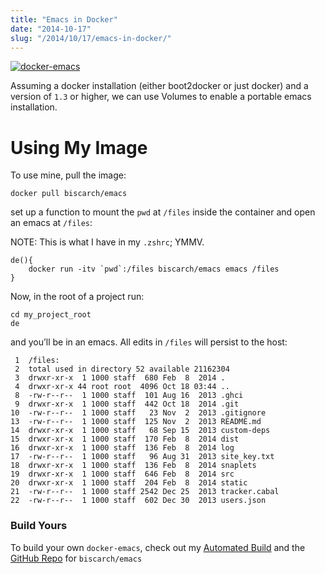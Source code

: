 ```yaml
---
title: "Emacs in Docker"
date: "2014-10-17"
slug: "/2014/10/17/emacs-in-docker/"
---
```


[![docker-emacs](http://res.cloudinary.com/diqzbm8lz/image/upload/v1428611480/docker-emacs_rscg2o.png)](http://res.cloudinary.com/diqzbm8lz/image/upload/v1428611480/docker-emacs_rscg2o.png)

Assuming a docker installation (either boot2docker or just
docker) and a version of `1.3` or higher, we can use Volumes
to enable a portable emacs installation.

# Using My Image

To use mine, pull the image:

```
docker pull biscarch/emacs
```

set up a function to mount the `pwd` at `/files` inside the
container and open an emacs at `/files`:

NOTE: This is what I have in my `.zshrc`; YMMV.

```
de(){
    docker run -itv `pwd`:/files biscarch/emacs emacs /files
}
```

Now, in the root of a project run:

```
cd my_project_root
de
```

and you’ll be in an emacs. All edits in `/files` will
persist to the host:

```
 1  /files:
 2  total used in directory 52 available 21162304
 3  drwxr-xr-x  1 1000 staff  680 Feb  8  2014 .
 4  drwxr-xr-x 44 root root  4096 Oct 18 03:44 ..
 8  -rw-r--r--  1 1000 staff  101 Aug 16  2013 .ghci
 9  drwxr-xr-x  1 1000 staff  442 Oct 18  2014 .git
10  -rw-r--r--  1 1000 staff   23 Nov  2  2013 .gitignore
13  -rw-r--r--  1 1000 staff  125 Nov  2  2013 README.md
14  drwxr-xr-x  1 1000 staff   68 Sep 15  2013 custom-deps
15  drwxr-xr-x  1 1000 staff  170 Feb  8  2014 dist
16  drwxr-xr-x  1 1000 staff  136 Feb  8  2014 log
17  -rw-r--r--  1 1000 staff   96 Aug 31  2013 site_key.txt
18  drwxr-xr-x  1 1000 staff  136 Feb  8  2014 snaplets
19  drwxr-xr-x  1 1000 staff  646 Feb  8  2014 src
20  drwxr-xr-x  1 1000 staff  204 Feb  8  2014 static
21  -rw-r--r--  1 1000 staff 2542 Dec 25  2013 tracker.cabal
22  -rw-r--r--  1 1000 staff  602 Dec 30  2013 users.json
```

### Build Yours

To build your own `docker-emacs`, check out my
[Automated Build](https://registry.hub.docker.com/u/biscarch/emacs/)
and the
[GitHub Repo](https://github.com/ChristopherBiscardi/docker-emacs)
for `biscarch/emacs`
